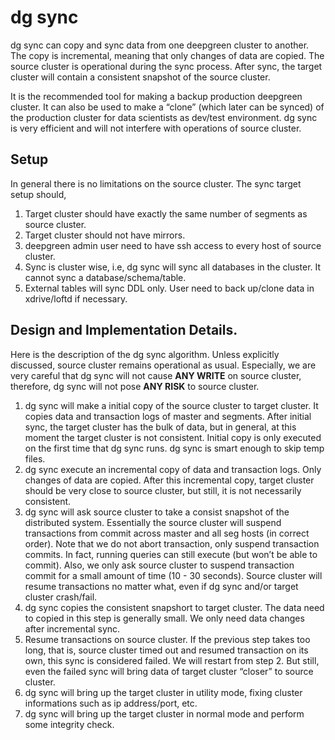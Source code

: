 # dg sync 

dg sync can copy and sync data from one deepgreen cluster to another.
The copy is incremental, meaning that only changes of data are copied.
The source cluster is operational during the sync process.  After sync,
the target cluster will contain a consistent snapshot of the source
cluster.

It is the recommended tool for making a backup production deepgreen 
cluster.  It can also be used to make a "clone" (which later 
can be synced) of the production cluster for data scientists as 
dev/test environment.   dg sync is very efficient and will not 
interfere with operations of source cluster.  

## Setup 
In general there is no limitations on the source cluster.  The sync
target setup should,

1. Target cluster should have exactly the same number of 
   segments as source cluster.
2. Target cluster should not have mirrors.
3. deepgreen admin user need to have ssh access to every host of 
   source cluster.
4. Sync is cluster wise, i.e, dg sync will sync all databases
   in the cluster.   It cannot sync a database/schema/table.
5. External tables will sync DDL only.  User need to back up/clone
   data in xdrive/loftd if necessary.


## Design and Implementation Details.

Here is the description of the dg sync algorithm.  Unless explicitly
discussed, source cluster remains operational as usual.  Especially,
we are very careful that dg sync will not cause **ANY WRITE** on source
cluster, therefore, dg sync will not pose **ANY RISK** to source cluster.

1. dg sync will make a initial copy of the source cluster to target
   cluster.   It copies data and transaction logs of master and segments.
   After initial sync, the target cluster has the bulk of data, but 
   in general, at this moment the target cluster is not consistent.
   Initial copy is only executed on the first time that dg sync runs.
   dg sync is smart enough to skip temp files.
2. dg sync execute an incremental copy of data and transaction logs.
   Only changes of data are copied.   After this incremental copy, 
   target cluster should be very close to source cluster, but still, 
   it is not necessarily consistent.
3. dg sync will ask source cluster to take a consist snapshot of the
   distributed system.   Essentially the source cluster will suspend 
   transactions from commit across master and all seg hosts (in correct
   order).   Note that we do not abort transaction, only suspend 
   transaction commits.   In fact, running queries can still execute 
   (but won't be able to commit).   Also, we only ask source cluster to 
   suspend transaction commit for a small amount of time (10 - 30 seconds).  Source 
   cluster will resume transactions no matter what, even if dg sync
   and/or target cluster crash/fail.
4. dg sync copies the consistent snapshort to target cluster.  The data
   need to copied in this step is generally small.  We only need data
   changes after incremental sync.
5. Resume transactions on source cluster.   If the previous step takes
   too long, that is, source cluster timed out and resumed transaction 
   on its own, this sync is considered failed.   We will restart 
   from step 2.  But still, even the failed sync will bring data of 
   target cluster "closer" to source cluster.
6. dg sync will bring up the target cluster in utility mode, fixing
   cluster informations such as ip address/port, etc.
7. dg sync will bring up the target cluster in normal mode and perform
   some integrity check.  
